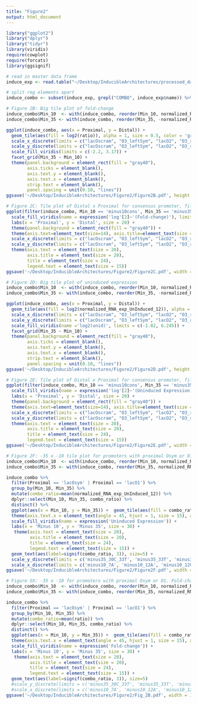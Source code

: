 ```yaml
---
title: "Figure2"
output: html_document
---
```


```r
library("ggplot2")
library("dplyr")
library("tidyr")
library(viridis)
require(cowplot)
require(forcats)
library(ggsignif)
```

```r
# read in master data frame
induce_exp <- read.table("~/Desktop/InducibleArchitectures/processed_data/induce_exp(updated).txt", header = T)

# split reg elements apart
induce_combo <- subset(induce_exp, grepl("COMBO", induce_exp$name)) %>% separate(col = 'name', into = c("Library", "Distal", "Min_35", "Min_10", "Proximal"), sep = "-", remove = F)
```

```r
# Figure 2B: Big tile plot of fold-change
induce_combo$Min_10  <- with(induce_combo, reorder(Min_10, normalized_RNA_exp_Induced_12, median))
induce_combo$Min_35 <- with(induce_combo, reorder(Min_35, -normalized_RNA_exp_Induced_12, median))

ggplot(induce_combo, aes(x = Proximal, y = Distal)) + 
  geom_tile(aes(fill = log2(ratio)), alpha = 1, size = 0.5, color = 'gray20') + 
  scale_x_discrete(limits = c("lacOscram", "O3_leftSym", "lacO2", "O3_rightSym", "O1_rightSym", "O2_leftSym", "lacO3", "O2_rightSym", "lacO1", "lacOsym")) + 
  scale_y_discrete(limits = c("lacOscram", "O3_leftSym", "lacO2", "O3_rightSym", "O1_rightSym", "O2_leftSym", "lacO3", "O2_rightSym", "lacO1", "lacOsym")) + 
  scale_fill_viridis(limits = c(-2.2, 3.17)) +
  facet_grid(Min_35 ~ Min_10) +
  theme(panel.background = element_rect(fill = "gray40"), 
        axis.ticks = element_blank(), 
        axis.text.y = element_blank(), 
        axis.text.x = element_blank(), 
        strip.text = element_blank(),
        panel.spacing = unit(0.10, "lines"))
ggsave('~/Desktop/InducibleArchitectures/Figure2/Figure2B.pdf', height = 11, width = 13)
```


```r
# Figure 2C: Tile plot of Distal x Proximal for consensus promoter, fill is Fold Change. 
ggplot(filter(induce_combo, Min_10 == 'minus10cons', Min_35 == 'minus35cons'), aes(x = Proximal, y = Distal)) + geom_tile(aes(fill = log2(ratio)), color = 'black', alpha = 0.9, size = 0.25) + theme(axis.text.x = element_text(angle = 45, hjust = 1, size = 15), axis.text.y = element_text(size = 15)) +
  scale_fill_viridis(name = expression('log'[2]~'(Fold-change)'), limits = c(-2.2, 3.17)) +
  labs(x = 'Proximal', y = 'Distal', size = 20) +
  theme(panel.background = element_rect(fill = "gray40")) +
  theme(axis.text=element_text(size=14), axis.title=element_text(size = 14)) +
  scale_x_discrete(limits = c("lacOscram", "O3_leftSym", "lacO2", "O3_rightSym", "O1_rightSym", "O2_leftSym", "lacO3", "O2_rightSym", "lacO1", "lacOsym")) + 
  scale_y_discrete(limits = c("lacOscram", "O3_leftSym", "lacO2", "O3_rightSym", "O1_rightSym", "O2_leftSym", "lacO3", "O2_rightSym", "lacO1", "lacOsym")) + 
  theme(axis.text = element_text(size = 20),
        axis.title = element_text(size = 20),
        title = element_text(size = 24),
        legend.text = element_text(size = 15))
ggsave('~/Desktop/InducibleArchitectures/Figure2/Figure2C.pdf', width = 10.5, height = 7)
```

```r
# Figure 2D: Big tile plot of uninduced expression
induce_combo$Min_10  <- with(induce_combo, reorder(Min_10, normalized_RNA_exp_Induced_12, median))
induce_combo$Min_35 <- with(induce_combo, reorder(Min_35, -normalized_RNA_exp_Induced_12, median))

ggplot(induce_combo, aes(x = Proximal, y = Distal)) + 
  geom_tile(aes(fill = log2(normalized_RNA_exp_UnInduced_12)), alpha = 1, size = 0.5, color = 'gray20') + 
  scale_x_discrete(limits = c("lacOscram", "O3_leftSym", "lacO2", "O3_rightSym", "O1_rightSym", "O2_leftSym", "lacO3", "O2_rightSym", "lacO1", "lacOsym")) + 
  scale_y_discrete(limits = c("lacOscram", "O3_leftSym", "lacO2", "O3_rightSym", "O1_rightSym", "O2_leftSym", "lacO3", "O2_rightSym", "lacO1", "lacOsym")) + 
  scale_fill_viridis(name ='log2(unid)', limits = c(-1.82, 6.245)) +
  facet_grid(Min_35 ~ Min_10) +
  theme(panel.background = element_rect(fill = "gray40"), 
        axis.ticks = element_blank(), 
        axis.text.y = element_blank(), 
        axis.text.x = element_blank(), 
        strip.text = element_blank(),
        panel.spacing = unit(0.10, "lines"))
ggsave('~/Desktop/InducibleArchitectures/Figure2/Figure2D.pdf', height = 11, width = 13)
```


```r
# Figure 2E: Tile plot of Distal x Proximal for consensus promoter, fill is Uninduced Expression. 
ggplot(filter(induce_combo, Min_10 == 'minus10cons', Min_35 == 'minus35cons'), aes(x = Proximal, y = Distal)) + geom_tile(aes(fill = log2(normalized_RNA_exp_UnInduced_12)), color = 'black', alpha = 0.9, size = 0.25) + theme(axis.text.x = element_text(angle = 45, hjust = 1, size = 15), axis.text.y = element_text(size = 15)) +
  scale_fill_viridis(name = expression('log'[2]~'(Uninduced Expression)'), limits = c(-1.82, 6.245)) +
  labs(x = 'Proximal', y = 'Distal', size = 20) +
  theme(panel.background = element_rect(fill = "gray40")) +
  theme(axis.text=element_text(size=14), axis.title=element_text(size = 14)) +
  scale_x_discrete(limits = c("lacOscram", "O3_leftSym", "lacO2", "O3_rightSym", "O1_rightSym", "O2_leftSym", "lacO3", "O2_rightSym", "lacO1", "lacOsym")) + 
  scale_y_discrete(limits = c("lacOscram", "O3_leftSym", "lacO2", "O3_rightSym", "O1_rightSym", "O2_leftSym", "lacO3", "O2_rightSym", "lacO1", "lacOsym")) + 
  theme(axis.text = element_text(size = 20),
        axis.title = element_text(size = 20),
        title = element_text(size = 24),
        legend.text = element_text(size = 15))
ggsave('~/Desktop/InducibleArchitectures/Figure2/Figure2E.pdf', width = 12, height = 7)
```

```r
# Figure 2F: -35 x -10 tile plot for promoters with proximal Osym or O1. Uninduced Expression plotted.
induce_combo$Min_10  <- with(induce_combo, reorder(Min_10, normalized_RNA_exp_Induced_12, median))
induce_combo$Min_35 <- with(induce_combo, reorder(Min_35, normalized_RNA_exp_Induced_12, median))

induce_combo %>% 
  filter(Proximal == 'lacOsym' | Proximal == 'lacO1') %>%
  group_by(Min_10, Min_35) %>%
  mutate(combo_ratio=mean(normalized_RNA_exp_UnInduced_12)) %>%
  dplyr::select(Min_10, Min_35, combo_ratio) %>%
  distinct() %>%
  ggplot(aes(x = Min_10, y = Min_35)) +  geom_tile(aes(fill = combo_ratio), alpha = 0.9, color = 'black', size = 0.3) +  
  theme(axis.text.x = element_text(angle = 45, hjust = 1, size = 15), axis.text.y = element_text(size = 15)) +
  scale_fill_viridis(name = expression('Uninduced Expression')) +
  labs(x = 'Minus 10', y = 'Minus 35', size = 30) +
   theme(axis.text = element_text(size = 20),
         axis.title = element_text(size = 20),
         title = element_text(size = 24),
         legend.text = element_text(size = 15)) +
  geom_text(aes(label=signif(combo_ratio, 3)), size=5) + 
  scale_y_discrete(limits = c('minus35_30C_33T', 'minus35_33T', 'minus35_31A_32C', 'minus35cons')) +
  scale_x_discrete(limits = c('minus10_7A', 'minus10_12A', 'minus10_12G', 'minus10cons'))
ggsave('~/Desktop/InducibleArchitectures/Figure2/Figure2F.pdf', width = 11.5, height = 7)
```


```r
# Figure SX: -35 x -10 for promoters with proximal Osym or O1. Fold-change plotted.
induce_combo$Min_10  <- with(induce_combo, reorder(Min_10, normalized_RNA_exp_Induced_12, median))
induce_combo$Min_35 <- with(induce_combo, reorder(Min_35, normalized_RNA_exp_Induced_12, median))

induce_combo %>% 
  filter(Proximal == 'lacOsym' | Proximal == 'lacO1') %>%
  group_by(Min_10, Min_35) %>%
  mutate(combo_ratio=mean(ratio)) %>%
  dplyr::select(Min_10, Min_35, combo_ratio) %>%
  distinct() %>%
  ggplot(aes(x = Min_10, y = Min_35)) +  geom_tile(aes(fill = combo_ratio), alpha = 0.9, color = 'black', size = 0.3) +  
  theme(axis.text.x = element_text(angle = 45, hjust = 1, size = 15), axis.text.y = element_text(size = 15)) +
  scale_fill_viridis(name = expression('Fold-change')) +
  labs(x = 'Minus 10', y = 'Minus 35', size = 30) +
   theme(axis.text = element_text(size = 20), 
         axis.title = element_text(size = 20),
         title = element_text(size = 24),
         legend.text = element_text(size = 15)) +
  geom_text(aes(label=signif(combo_ratio, 3)), size=5)
  #scale_y_discrete(limits = c('minus35_30C_33T', 'minus35_33T', 'minus35_31A_32C', 'minus35cons')) +
  #scale_x_discrete(limits = c('minus10_7A', 'minus10_12A', 'minus10_12G', 'minus10cons'))
ggsave('~/Desktop/InducibleArchitectures/Figure2/Fig_2B.pdf', width = 10, height = 7)
```








